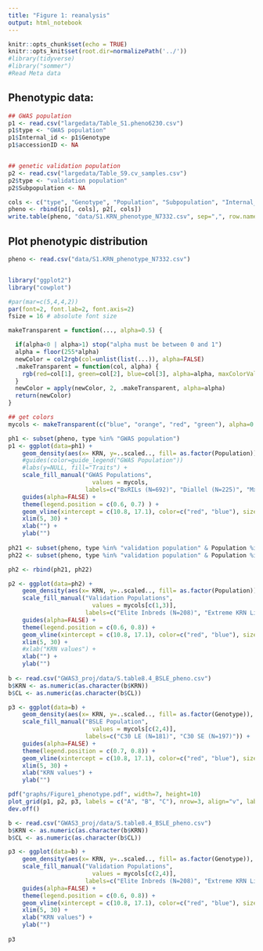 ```yaml
---
title: "Figure 1: reanalysis"
output: html_notebook
---
```


```r
knitr::opts_chunk$set(echo = TRUE) 
knitr::opts_knit$set(root.dir=normalizePath('../')) 
#library(tidyverse)
#library("sommer")
#Read Meta data

```

## Phenotypic data:

```r
## GWAS population
p1 <- read.csv("largedata/Table_S1.pheno6230.csv")
p1$type <- "GWAS population"
p1$Internal_id <- p1$Genotype
p1$accessionID <- NA


## genetic validation population
p2 <- read.csv("largedata/Table_S9.cv_samples.csv")
p2$type <- "validation population"
p2$Subpopulation <- NA

cols <- c("type", "Genotype", "Population", "Subpopulation", "Internal_id", "accessionID", "KRN")
pheno <- rbind(p1[, cols], p2[, cols])
write.table(pheno, "data/S1.KRN_phenotype_N7332.csv", sep=",", row.names=FALSE, quote=FALSE)
```

## Plot phenotypic distribution

```r
pheno <- read.csv("data/S1.KRN_phenotype_N7332.csv")


library("ggplot2")
library("cowplot")

#par(mar=c(5,4,4,2))
par(font=2, font.lab=2, font.axis=2)
fsize = 16 # absolute font size

makeTransparent = function(..., alpha=0.5) {

  if(alpha<0 | alpha>1) stop("alpha must be between 0 and 1")
  alpha = floor(255*alpha)  
  newColor = col2rgb(col=unlist(list(...)), alpha=FALSE)
  .makeTransparent = function(col, alpha) {
    rgb(red=col[1], green=col[2], blue=col[3], alpha=alpha, maxColorValue=255)
  }
  newColor = apply(newColor, 2, .makeTransparent, alpha=alpha)
  return(newColor)
}

## get colors
mycols <- makeTransparent(c("blue", "orange", "red", "green"), alpha=0.5)

ph1 <- subset(pheno, type %in% "GWAS population")
p1 <- ggplot(data=ph1) +
    geom_density(aes(x= KRN, y=..scaled.., fill= as.factor(Population)), trim=TRUE ) +
    #guides(color=guide_legend("GWAS Population"))
    #labs(y=NULL, fill="Traits") +
    scale_fill_manual("GWAS Populations", 
                        values = mycols,
                      labels=c("BxRILs (N=692)", "Diallel (N=225)", "MxRILs (N=289)", "NAM RILs (5,024)")) +
    guides(alpha=FALSE) +
    theme(legend.position = c(0.6, 0.7) ) +
    geom_vline(xintercept = c(10.8, 17.1), color=c("red", "blue"), size=1) +
    xlim(5, 30) + 
    xlab("") +
    ylab("")
    
ph21 <- subset(pheno, type %in% "validation population" & Population %in% "Elite Inbred lines")
ph22 <- subset(pheno, type %in% "validation population" & Population %in% "USDA germplasm")

ph2 <- rbind(ph21, ph22)

p2 <- ggplot(data=ph2) +
    geom_density(aes(x= KRN, y=..scaled.., fill= as.factor(Population)), trim=TRUE, adjust = .8) +
    scale_fill_manual("Validation Populations", 
                        values = mycols[c(1,3)],
                      labels=c("Elite Inbreds (N=208)", "Extreme KRN Lines (N=606)")) +
    guides(alpha=FALSE) + 
    theme(legend.position = c(0.6, 0.8)) +
    geom_vline(xintercept = c(10.8, 17.1), color=c("red", "blue"), size=1) +
    xlim(5, 30) + 
    #xlab("KRN values") + 
    xlab("") +
    ylab("")
    
b <- read.csv("GWAS3_proj/data/S.table8.4_BSLE_pheno.csv")
b$KRN <- as.numeric(as.character(b$KRN))
b$CL <- as.numeric(as.character(b$CL))

p3 <- ggplot(data=b) +
    geom_density(aes(x= KRN, y=..scaled.., fill= as.factor(Genotype)), trim=TRUE, adjust = 2) +
    scale_fill_manual("BSLE Population", 
                        values = mycols[c(2,4)],
                      labels=c("C30 LE (N=181)", "C30 SE (N=197)")) +
    guides(alpha=FALSE) + 
    theme(legend.position = c(0.7, 0.8)) +
    geom_vline(xintercept = c(10.8, 17.1), color=c("red", "blue"), size=1) +
    xlim(5, 30) + 
    xlab("KRN values") + 
    ylab("")

pdf("graphs/Figure1_phenotype.pdf", width=7, height=10)
plot_grid(p1, p2, p3, labels = c("A", "B", "C"), nrow=3, align="v", label_size = 20)
dev.off()

```

```r
b <- read.csv("GWAS3_proj/data/S.table8.4_BSLE_pheno.csv")
b$KRN <- as.numeric(as.character(b$KRN))
b$CL <- as.numeric(as.character(b$CL))

p3 <- ggplot(data=b) +
    geom_density(aes(x= KRN, y=..scaled.., fill= as.factor(Genotype)), trim=TRUE, adjust = 2) +
    scale_fill_manual("Validation Populations", 
                        values = mycols[c(2,4)],
                      labels=c("Elite Inbreds (N=208)", "Extreme KRN Lines (N=606)")) +
    guides(alpha=FALSE) + 
    theme(legend.position = c(0.6, 0.8)) +
    geom_vline(xintercept = c(10.8, 17.1), color=c("red", "blue"), size=1) +
    xlim(5, 30) + 
    xlab("KRN values") + 
    ylab("")
    
p3
```

